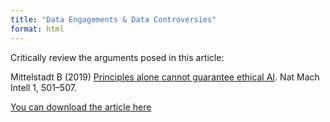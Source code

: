 ```yaml
---
title: "Data Engagements & Data Controversies"
format: html
---
```


Critically review the arguments posed in this article:

Mittelstadt B (2019) [Principles alone cannot guarantee ethical AI](https://www.nature.com/articles/s42256-019-0114-4). Nat Mach Intell 1, 501–507.

[You can download the article here](files/Principles_alone_cannot_guarantee_ethical_AI.pdf)
